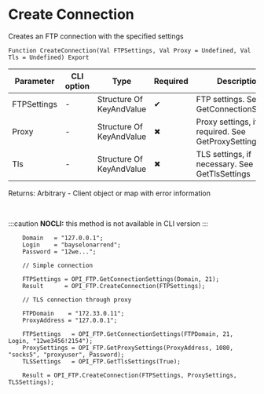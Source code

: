 ﻿---
sidebar_position: 1
description: Create Connection  and other functions to work with FTP in the Open Integration Package, a free open-source integration library for 1C:Enterprise 8, OneScript and CLI
keywords: [1C, 1С, 1С:Enterprise, 1С:Enterprise 8.3, API, Integration, Services, Exchange, OneScript, CLI, FTP]
---


# Create Connection 
 Creates an FTP connection with the specified settings



`Function CreateConnection(Val FTPSettings, Val Proxy = Undefined, Val Tls = Undefined) Export`

  | Parameter | CLI option | Type | Required | Description |
  |-|-|-|-|-|
  | FTPSettings | - | Structure Of KeyAndValue | &#x2714; | FTP settings. See GetConnectionSettings |
  | Proxy | - | Structure Of KeyAndValue | &#x2716; | Proxy settings, if required. See GetProxySettings |
  | Tls | - | Structure Of KeyAndValue | &#x2716; | TLS settings, if necessary. See GetTlsSettings |

  
  Returns:  Arbitrary - Client object or map with error information

<br/>


:::caution
**NOCLI:** this method is not available in CLI version
:::
<br/>



```bsl title="1C:Enterprise/OneScript code example"
    Domain   = "127.0.0.1";
    Login    = "bayselonarrend";
    Password = "12we...";

    // Simple connection

    FTPSettings = OPI_FTP.GetConnectionSettings(Domain, 21);
    Result      = OPI_FTP.CreateConnection(FTPSettings);

    // TLS connection through proxy

    FTPDomain    = "172.33.0.11";
    ProxyAddress = "127.0.0.1";

    FTPSettings   = OPI_FTP.GetConnectionSettings(FTPDomain, 21, Login, "12we3456!2154");
    ProxySettings = OPI_FTP.GetProxySettings(ProxyAddress, 1080, "socks5", "proxyuser", Password);
    TLSSettings   = OPI_FTP.GetTlsSettings(True);

    Result = OPI_FTP.CreateConnection(FTPSettings, ProxySettings, TLSSettings);
```
 




